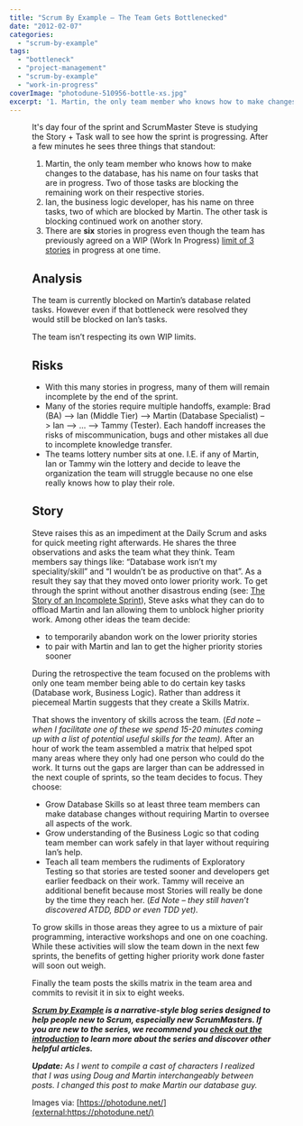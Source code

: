 ```yaml
---
title: "Scrum By Example – The Team Gets Bottlenecked"
date: "2012-02-07"
categories: 
  - "scrum-by-example"
tags: 
  - "bottleneck"
  - "project-management"
  - "scrum-by-example"
  - "work-in-progress"
coverImage: "photodune-510956-bottle-xs.jpg"
excerpt: '1. Martin, the only team member who knows how to make changes to the database, has his'
---
```




<Figure
  src={Photodune510956BottleXs}
  alt="Old fashioned glass bottle with cork stopper. - image licensed from Photodune"
  caption="Old fashioned glass bottle with cork stopper. - image licensed from Photodune"
/>
It's day four of the sprint and ScrumMaster Steve is studying the Story + Task wall to see how the sprint is progressing. After a few minutes he sees three things that standout:

1. Martin, the only team member who knows how to make changes to the database, has his name on four tasks that are in progress. Two of those tasks are blocking the remaining work on their respective stories.
2. Ian, the business logic developer, has his name on three tasks, two of which are blocked by Martin. The other task is blocking continued work on another story.
3. There are **six** stories in progress even though the team has previously agreed on a WIP (Work In Progress) [limit of 3 stories](/blog/scrum-by-example-the-story-of-an-incomplete-sprint) in progress at one time.

## Analysis

The team is currently blocked on Martin’s database related tasks. However even if that bottleneck were resolved they would still be blocked on Ian’s tasks.

The team isn’t respecting its own WIP limits.

## Risks

- With this many stories in progress, many of them will remain incomplete by the end of the sprint.
- Many of the stories require multiple handoffs, example: Brad (BA) –> Ian (Middle Tier) –> Martin (Database Specialist) –> Ian –> … –> Tammy (Tester). Each handoff increases the risks of miscommunication, bugs and other mistakes all due to incomplete knowledge transfer.
- The teams lottery number sits at one. I.E. if any of Martin, Ian or Tammy win the lottery and decide to leave the organization the team will struggle because no one else really knows how to play their role.

## Story

Steve raises this as an impediment at the Daily Scrum and asks for quick meeting right afterwards. He shares the three observations and asks the team what they think. Team members say things like: “Database work isn’t my speciality/skill” and “I wouldn’t be as productive on that”. As a result they say that they moved onto lower priority work. To get through the sprint without another disastrous ending (see: [The Story of an Incomplete Sprint](/blog/scrum-by-example-the-story-of-an-incomplete-sprint)), Steve asks what they can do to offload Martin and Ian allowing them to unblock higher priority work. Among other ideas the team decide:

- to temporarily abandon work on the lower priority stories
- to pair with Martin and Ian to get the higher priority stories sooner

During the retrospective the team focused on the problems with only one team member being able to do certain key tasks (Database work, Business Logic). Rather than address it piecemeal Martin suggests that they create a Skills Matrix.

That shows the inventory of skills across the team. (_Ed note – when I facilitate one of these we spend 15-20 minutes coming up with a list of potential useful skills for the team)._ After an hour of work the team assembled a matrix that helped spot many areas where they only had one person who could do the work. It turns out the gaps are larger than can be addressed in the next couple of sprints, so the team decides to focus. They choose:

- Grow Database Skills so at least three team members can make database changes without requiring Martin to oversee all aspects of the work.
- Grow understanding of the Business Logic so that coding team member can work safely in that layer without requiring Ian’s help.
- Teach all team members the rudiments of Exploratory Testing so that stories are tested sooner and developers get earlier feedback on their work. Tammy will receive an additional benefit because most Stories will really be done by the time they reach her. (_Ed Note – they still haven’t discovered ATDD, BDD or even TDD yet)._

To grow skills in those areas they agree to us a mixture of pair programming, interactive workshops and one on one coaching. While these activities will slow the team down in the next few sprints, the benefits of getting higher priority work done faster will soon out weigh.

Finally the team posts the skills matrix in the team area and commits to revisit it in six to eight weeks.

_**[Scrum by Example](/blog/category/scrum-by-example) is a narrative-style blog series designed to help people new to Scrum, especially new ScrumMasters. If you are new to the series, we recommend you [check out the introduction](/blog/scrum-by-example) to learn more about the series and discover other helpful articles.**_

_**Update:** As I went to compile a cast of characters I realized that I was using Doug and Martin interchangeably between posts. I changed this post to make Martin our database guy._

Images via: [https://photodune.net/](external:https://photodune.net/)
